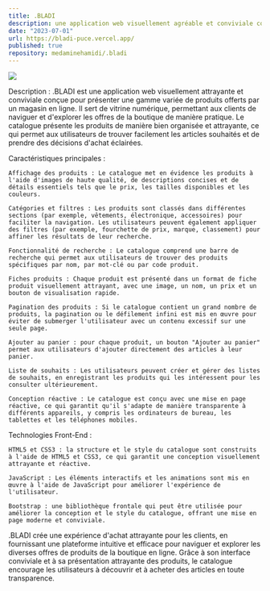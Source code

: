 ```yaml
---
title: .BLADI 
description: une application web visuellement agréable et conviviale conçue pour présenter une gamme variée de produits offerts par un magasin en ligne
date: "2023-07-01"
url: https://bladi-puce.vercel.app/
published: true
repository: medaminehamidi/.bladi
---
```



![](/bladi.png)

Description :
.BLADI est une application web visuellement attrayante et conviviale conçue pour présenter une gamme variée de produits offerts par un magasin en ligne. Il sert de vitrine numérique, permettant aux clients de naviguer et d'explorer les offres de la boutique de manière pratique. Le catalogue présente les produits de manière bien organisée et attrayante, ce qui permet aux utilisateurs de trouver facilement les articles souhaités et de prendre des décisions d'achat éclairées.

Caractéristiques principales :

    Affichage des produits : Le catalogue met en évidence les produits à l'aide d'images de haute qualité, de descriptions concises et de détails essentiels tels que le prix, les tailles disponibles et les couleurs.

    Catégories et filtres : Les produits sont classés dans différentes sections (par exemple, vêtements, électronique, accessoires) pour faciliter la navigation. Les utilisateurs peuvent également appliquer des filtres (par exemple, fourchette de prix, marque, classement) pour affiner les résultats de leur recherche.

    Fonctionnalité de recherche : Le catalogue comprend une barre de recherche qui permet aux utilisateurs de trouver des produits spécifiques par nom, par mot-clé ou par code produit.

    Fiches produits : Chaque produit est présenté dans un format de fiche produit visuellement attrayant, avec une image, un nom, un prix et un bouton de visualisation rapide.

    Pagination des produits : Si le catalogue contient un grand nombre de produits, la pagination ou le défilement infini est mis en œuvre pour éviter de submerger l'utilisateur avec un contenu excessif sur une seule page.

    Ajouter au panier : pour chaque produit, un bouton "Ajouter au panier" permet aux utilisateurs d'ajouter directement des articles à leur panier.

    Liste de souhaits : Les utilisateurs peuvent créer et gérer des listes de souhaits, en enregistrant les produits qui les intéressent pour les consulter ultérieurement.

    Conception réactive : Le catalogue est conçu avec une mise en page réactive, ce qui garantit qu'il s'adapte de manière transparente à différents appareils, y compris les ordinateurs de bureau, les tablettes et les téléphones mobiles.

Technologies Front-End :

    HTML5 et CSS3 : la structure et le style du catalogue sont construits à l'aide de HTML5 et CSS3, ce qui garantit une conception visuellement attrayante et réactive.

    JavaScript : Les éléments interactifs et les animations sont mis en œuvre à l'aide de JavaScript pour améliorer l'expérience de l'utilisateur.

    Bootstrap : une bibliothèque frontale qui peut être utilisée pour améliorer la conception et le style du catalogue, offrant une mise en page moderne et conviviale.

.BLADI crée une expérience d'achat attrayante pour les clients, en fournissant une plateforme intuitive et efficace pour naviguer et explorer les diverses offres de produits de la boutique en ligne. Grâce à son interface conviviale et à sa présentation attrayante des produits, le catalogue encourage les utilisateurs à découvrir et à acheter des articles en toute transparence.